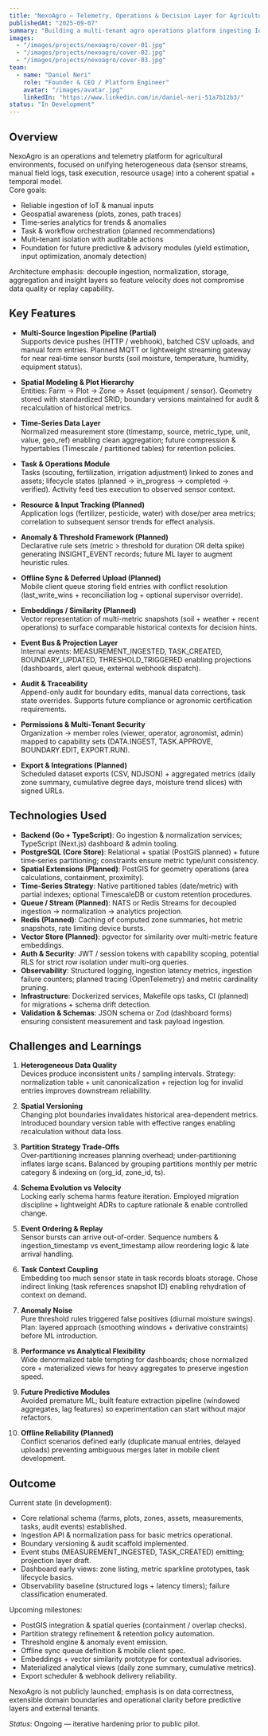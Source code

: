 ```yaml
---
title: "NexoAgro – Telemetry, Operations & Decision Layer for Agricultural Field Data"
publishedAt: "2025-09-07"
summary: "Building a multi‑tenant agro operations platform ingesting IoT + field activity data, enabling spatial analytics, task orchestration, and emerging decision intelligence. (In active development)"
images:
  - "/images/projects/nexoagro/cover-01.jpg"
  - "/images/projects/nexoagro/cover-02.jpg"
  - "/images/projects/nexoagro/cover-03.jpg"
team:
  - name: "Daniel Neri"
    role: "Founder & CEO / Platform Engineer"
    avatar: "/images/avatar.jpg"
    linkedIn: "https://www.linkedin.com/in/daniel-neri-51a7b12b3/"
status: "In Development"
---
```


## Overview

NexoAgro is an operations and telemetry platform for agricultural environments, focused on unifying heterogeneous data (sensor streams, manual field logs, task execution, resource usage) into a coherent spatial + temporal model.  
Core goals:
- Reliable ingestion of IoT & manual inputs
- Geospatial awareness (plots, zones, path traces)
- Time‑series analytics for trends & anomalies
- Task & workflow orchestration (planned recommendations)
- Multi‑tenant isolation with auditable actions
- Foundation for future predictive & advisory modules (yield estimation, input optimization, anomaly detection)

Architecture emphasis: decouple ingestion, normalization, storage, aggregation and insight layers so feature velocity does not compromise data quality or replay capability.

## Key Features

- **Multi‑Source Ingestion Pipeline (Partial)**  
  Supports device pushes (HTTP / webhook), batched CSV uploads, and manual form entries. Planned MQTT or lightweight streaming gateway for near real‑time sensor bursts (soil moisture, temperature, humidity, equipment status).

- **Spatial Modeling & Plot Hierarchy**  
  Entities: Farm → Plot → Zone → Asset (equipment / sensor). Geometry stored with standardized SRID; boundary versions maintained for audit & recalculation of historical metrics.

- **Time‑Series Data Layer**  
  Normalized measurement store (timestamp, source, metric_type, unit, value, geo_ref) enabling clean aggregation; future compression & hypertables (Timescale / partitioned tables) for retention policies.

- **Task & Operations Module**  
  Tasks (scouting, fertilization, irrigation adjustment) linked to zones and assets; lifecycle states (planned → in_progress → completed → verified). Activity feed ties execution to observed sensor context.

- **Resource & Input Tracking (Planned)**  
  Application logs (fertilizer, pesticide, water) with dose/per area metrics; correlation to subsequent sensor trends for effect analysis.

- **Anomaly & Threshold Framework (Planned)**  
  Declarative rule sets (metric > threshold for duration OR delta spike) generating INSIGHT_EVENT records; future ML layer to augment heuristic rules.

- **Offline Sync & Deferred Upload (Planned)**  
  Mobile client queue storing field entries with conflict resolution (last_write_wins + reconciliation log + optional supervisor override).

- **Embeddings / Similarity (Planned)**  
  Vector representation of multi-metric snapshots (soil + weather + recent operations) to surface comparable historical contexts for decision hints.

- **Event Bus & Projection Layer**  
  Internal events: MEASUREMENT_INGESTED, TASK_CREATED, BOUNDARY_UPDATED, THRESHOLD_TRIGGERED enabling projections (dashboards, alert queue, external webhook dispatch).

- **Audit & Traceability**  
  Append-only audit for boundary edits, manual data corrections, task state overrides. Supports future compliance or agronomic certification requirements.

- **Permissions & Multi‑Tenant Security**  
  Organization → member roles (viewer, operator, agronomist, admin) mapped to capability sets (DATA.INGEST, TASK.APPROVE, BOUNDARY.EDIT, EXPORT.RUN).

- **Export & Integrations (Planned)**  
  Scheduled dataset exports (CSV, NDJSON) + aggregated metrics (daily zone summary, cumulative degree days, moisture trend slices) with signed URLs.

## Technologies Used

- **Backend (Go + TypeScript)**: Go ingestion & normalization services; TypeScript (Next.js) dashboard & admin tooling.
- **PostgreSQL (Core Store)**: Relational + spatial (PostGIS planned) + future time‑series partitioning; constraints ensure metric type/unit consistency.
- **Spatial Extensions (Planned)**: PostGIS for geometry operations (area calculations, containment, proximity).
- **Time‑Series Strategy**: Native partitioned tables (date/metric) with partial indexes; optional TimescaleDB or custom retention procedures.
- **Queue / Stream (Planned)**: NATS or Redis Streams for decoupled ingestion → normalization → analytics projection.
- **Redis (Planned)**: Caching of computed zone summaries, hot metric snapshots, rate limiting device bursts.
- **Vector Store (Planned)**: pgvector for similarity over multi-metric feature embeddings.
- **Auth & Security**: JWT / session tokens with capability scoping, potential RLS for strict row isolation under multi-org queries.
- **Observability**: Structured logging, ingestion latency metrics, ingestion failure counters; planned tracing (OpenTelemetry) and metric cardinality pruning.
- **Infrastructure**: Dockerized services, Makefile ops tasks, CI (planned) for migrations + schema drift detection.
- **Validation & Schemas**: JSON schema or Zod (dashboard forms) ensuring consistent measurement and task payload ingestion.

## Challenges and Learnings

1. **Heterogeneous Data Quality**  
   Devices produce inconsistent units / sampling intervals. Strategy: normalization table + unit canonicalization + rejection log for invalid entries improves downstream reliability.

2. **Spatial Versioning**  
   Changing plot boundaries invalidates historical area-dependent metrics. Introduced boundary version table with effective ranges enabling recalculation without data loss.

3. **Partition Strategy Trade‑Offs**  
   Over‑partitioning increases planning overhead; under‑partitioning inflates large scans. Balanced by grouping partitions monthly per metric category & indexing on (org_id, zone_id, ts).

4. **Schema Evolution vs Velocity**  
   Locking early schema harms feature iteration. Employed migration discipline + lightweight ADRs to capture rationale & enable controlled change.

5. **Event Ordering & Replay**  
   Sensor bursts can arrive out-of-order. Sequence numbers & ingestion_timestamp vs event_timestamp allow reordering logic & late arrival handling.

6. **Task Context Coupling**  
   Embedding too much sensor state in task records bloats storage. Chose indirect linking (task references snapshot ID) enabling rehydration of context on demand.

7. **Anomaly Noise**  
   Pure threshold rules triggered false positives (diurnal moisture swings). Plan: layered approach (smoothing windows + derivative constraints) before ML introduction.

8. **Performance vs Analytical Flexibility**  
   Wide denormalized table tempting for dashboards; chose normalized core + materialized views for heavy aggregates to preserve ingestion speed.

9. **Future Predictive Modules**  
   Avoided premature ML; built feature extraction pipeline (windowed aggregates, lag features) so experimentation can start without major refactors.

10. **Offline Reliability (Planned)**  
    Conflict scenarios defined early (duplicate manual entries, delayed uploads) preventing ambiguous merges later in mobile client development.

## Outcome

Current state (in development):
- Core relational schema (farms, plots, zones, assets, measurements, tasks, audit events) established.
- Ingestion API & normalization pass for basic metrics operational.
- Boundary versioning & audit scaffold implemented.
- Event stubs (MEASUREMENT_INGESTED, TASK_CREATED) emitting; projection layer draft.
- Dashboard early views: zone listing, metric sparkline prototypes, task lifecycle basics.
- Observability baseline (structured logs + latency timers); failure classification enumerated.

Upcoming milestones:
- PostGIS integration & spatial queries (containment / overlap checks).
- Partition strategy refinement & retention policy automation.
- Threshold engine & anomaly event emission.
- Offline sync queue definition & mobile client spec.
- Embeddings + vector similarity prototype for contextual advisories.
- Materialized analytical views (daily zone summary, cumulative metrics).
- Export scheduler & webhook delivery reliability.

NexoAgro is not publicly launched; emphasis is on data correctness, extensible domain boundaries and operational clarity before predictive layers and external tenants.

*Status*: Ongoing — iterative hardening prior to public pilot.